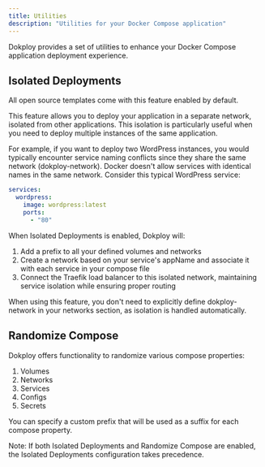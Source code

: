 ```yaml
---
title: Utilities
description: "Utilities for your Docker Compose application"
---
```


Dokploy provides a set of utilities to enhance your Docker Compose application deployment experience.

## Isolated Deployments

All open source templates come with this feature enabled by default.

This feature allows you to deploy your application in a separate network, isolated from other applications. This isolation is particularly useful when you need to deploy multiple instances of the same application.

For example, if you want to deploy two WordPress instances, you would typically encounter service naming conflicts since they share the same network (dokploy-network). Docker doesn't allow services with identical names in the same network. Consider this typical WordPress service:

```yaml
services:
  wordpress:
    image: wordpress:latest
    ports:
      - "80"
```

<ImageZoom
  src="/assets/images/compose-isolate.png"
  alt="Isolated Deployments"
  width={1000}
  height={600}
/>

When Isolated Deployments is enabled, Dokploy will:

1. Add a prefix to all your defined volumes and networks
2. Create a network based on your service's appName and associate it with each service in your compose file
3. Connect the Traefik load balancer to this isolated network, maintaining service isolation while ensuring proper routing

When using this feature, you don't need to explicitly define dokploy-network in your networks section, as isolation is handled automatically.

## Randomize Compose

Dokploy offers functionality to randomize various compose properties:

1. Volumes
2. Networks
3. Services
4. Configs
5. Secrets

You can specify a custom prefix that will be used as a suffix for each compose property.

Note: If both Isolated Deployments and Randomize Compose are enabled, the Isolated Deployments configuration takes precedence.












